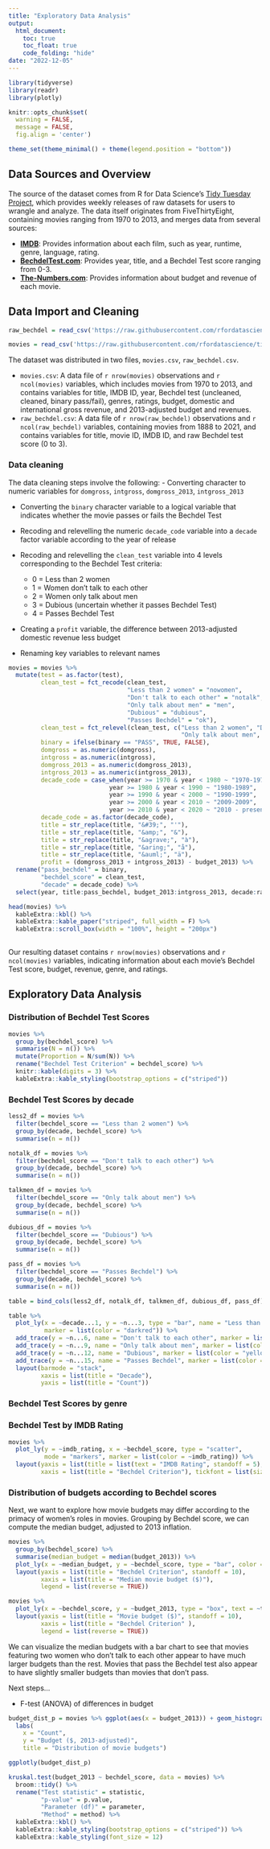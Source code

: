 ```yaml
---
title: "Exploratory Data Analysis"
output: 
  html_document:
    toc: true
    toc_float: true
    code_folding: "hide"
date: "2022-12-05"
---
```


```r
library(tidyverse)
library(readr)
library(plotly)

knitr::opts_chunk$set(
  warning = FALSE, 
  message = FALSE,
  fig.align = 'center')

theme_set(theme_minimal() + theme(legend.position = "bottom"))
```

## Data Sources and Overview 

The source of the dataset comes from R for Data Science's [Tidy Tuesday Project](https://github.com/rfordatascience/tidytuesday/tree/master/data/2021/2021-03-09), which provides weekly releases of raw datasets for users to wrangle and analyze. The data itself originates from FiveThirtyEight, containing movies ranging from 1970 to 2013, and merges data from several sources:

* **[IMDB](https://imdb.com)**: Provides information about each film, such as year, runtime, genre, language, rating.
* **[BechdelTest.com](http://bechdeltest.com)**: Provides year, title, and a Bechdel Test score ranging from 0-3.
* **[The-Numbers.com](https://The-Numbers.com)**: Provides information about budget and revenue of each movie.

## Data Import and Cleaning

```r
raw_bechdel = read_csv('https://raw.githubusercontent.com/rfordatascience/tidytuesday/master/data/2021/2021-03-09/raw_bechdel.csv')

movies = read_csv('https://raw.githubusercontent.com/rfordatascience/tidytuesday/master/data/2021/2021-03-09/movies.csv')
```

The dataset was distributed in two files, `movies.csv`, `raw_bechdel.csv`.

* `movies.csv`: A data file of `r nrow(movies)` observations and `r ncol(movies)` variables, which includes movies from 1970 to 2013, and contains variables for title, IMDB ID, year, Bechdel test (uncleaned, cleaned, binary pass/fail), genres, ratings, budget, domestic and international gross revenue, and 2013-adjusted budget and revenues.
* `raw_bechdel.csv`: A data file of `r nrow(raw_bechdel)` observations and `r ncol(raw_bechdel)` variables, containing movies from 1888 to 2021, and contains variables for title, movie ID, IMDB ID, and raw Bechdel test score (0 to 3).

### Data cleaning

The data cleaning steps involve the following:
- Converting character to numeric variables for `domgross`, `intgross`, `domgross_2013`, `intgross_2013`

- Converting the `binary` character variable to a logical variable that indicates whether the movie passes or fails the Bechdel Test

- Recoding and relevelling the numeric `decade_code` variable into a `decade` factor variable according to the year of release

- Recoding and relevelling the `clean_test` variable into 4 levels corresponding to the Bechdel Test criteria:

  - 0 = Less than 2 women
  - 1 = Women don't talk to each other
  - 2 = Women only talk about men
  - 3 = Dubious (uncertain whether it passes Bechdel Test)
  - 4 = Passes Bechdel Test

- Creating a `profit` variable, the difference between 2013-adjusted domestic revenue less budget

- Renaming key variables to relevant names


```r
movies = movies %>% 
  mutate(test = as.factor(test), 
         clean_test = fct_recode(clean_test, 
                                 "Less than 2 women" = "nowomen", 
                                 "Don't talk to each other" = "notalk",
                                 "Only talk about men" = "men", 
                                 "Dubious" = "dubious",
                                 "Passes Bechdel" = "ok"),
         clean_test = fct_relevel(clean_test, c("Less than 2 women", "Don't talk to each other", 
                                                "Only talk about men", "Dubious", "Passes Bechdel")),
         binary = ifelse(binary == "PASS", TRUE, FALSE), 
         domgross = as.numeric(domgross),
         intgross = as.numeric(intgross),
         domgross_2013 = as.numeric(domgross_2013),
         intgross_2013 = as.numeric(intgross_2013),
         decade_code = case_when(year >= 1970 & year < 1980 ~ "1970-1979",
                            year >= 1980 & year < 1990 ~ "1980-1989",
                            year >= 1990 & year < 2000 ~ "1990-1999",
                            year >= 2000 & year < 2010 ~ "2009-2009",
                            year >= 2010 & year < 2020 ~ "2010 - present"),
         decade_code = as.factor(decade_code),
         title = str_replace(title, "&#39;", "'"),
         title = str_replace(title, "&amp;", "&"),
         title = str_replace(title, "&agrave;", "à"),
         title = str_replace(title, "&aring;", "å"),
         title = str_replace(title, "&auml;", "ä"), 
         profit = (domgross_2013 + intgross_2013) - budget_2013) %>% 
  rename("pass_bechdel" = binary,
         "bechdel_score" = clean_test,
         "decade" = decade_code) %>% 
  select(year, title:pass_bechdel, budget_2013:intgross_2013, decade:rated, imdb_rating, genre:runtime, profit)

head(movies) %>% 
  kableExtra::kbl() %>% 
  kableExtra::kable_paper("striped", full_width = F) %>% 
  kableExtra::scroll_box(width = "100%", height = "200px")
  
```


Our resulting dataset contains `r nrow(movies)` observations and `r ncol(movies)` variables, indicating information about each movie's Bechdel Test score, budget, revenue, genre, and ratings.



## Exploratory Data Analysis


### Distribution of Bechdel Test Scores

```r
movies %>% 
  group_by(bechdel_score) %>% 
  summarise(N = n()) %>% 
  mutate(Proportion = N/sum(N)) %>% 
  rename("Bechdel Test Criterion" = bechdel_score) %>% 
  knitr::kable(digits = 3) %>% 
  kableExtra::kable_styling(bootstrap_options = c("striped"))
```


### Bechdel Test Scores by decade

```r
less2_df = movies %>% 
  filter(bechdel_score == "Less than 2 women") %>% 
  group_by(decade, bechdel_score) %>% 
  summarise(n = n()) 

notalk_df = movies %>% 
  filter(bechdel_score == "Don't talk to each other") %>% 
  group_by(decade, bechdel_score) %>% 
  summarise(n = n()) 

talkmen_df = movies %>% 
  filter(bechdel_score == "Only talk about men") %>% 
  group_by(decade, bechdel_score) %>% 
  summarise(n = n()) 

dubious_df = movies %>% 
  filter(bechdel_score == "Dubious") %>% 
  group_by(decade, bechdel_score) %>% 
  summarise(n = n()) 

pass_df = movies %>% 
  filter(bechdel_score == "Passes Bechdel") %>% 
  group_by(decade, bechdel_score) %>% 
  summarise(n = n()) 

table = bind_cols(less2_df, notalk_df, talkmen_df, dubious_df, pass_df)

table %>% 
  plot_ly(x = ~decade...1, y = ~n...3, type = "bar", name = "Less than 2 women",
          marker = list(color = "darkred")) %>% 
  add_trace(y = ~n...6, name = "Don't talk to each other", marker = list(color = "red")) %>% 
  add_trace(y = ~n...9, name = "Only talk about men", marker = list(color = "darkorange")) %>% 
  add_trace(y = ~n...12, name = "Dubious", marker = list(color = "yellow")) %>% 
  add_trace(y = ~n...15, name = "Passes Bechdel", marker = list(color = "lightgreen")) %>% 
  layout(barmode = "stack",
         xaxis = list(title = "Decade"),
         yaxis = list(title = "Count"))
```

### Bechdel Test Scores by genre


### Bechdel Test by IMDB Rating

```r
movies %>% 
  plot_ly(y = ~imdb_rating, x = ~bechdel_score, type = "scatter", 
          mode = "markers", marker = list(color = ~imdb_rating)) %>% 
  layout(yaxis = list(title = list(text = "IMDB Rating", standoff = 5), tickfont = list(size = 10), gridcolor = "white"),
         xaxis = list(title = "Bechdel Criterion"), tickfont = list(size = 10), gridcolor = "gray")
```



### Distribution of budgets according to Bechdel scores

Next, we want to explore how movie budgets may differ according to the primacy of women's roles in movies. Grouping by Bechdel score, we can compute the median budget, adjusted to 2013 inflation. 


```r
movies %>% 
  group_by(bechdel_score) %>% 
  summarise(median_budget = median(budget_2013)) %>% 
  plot_ly(x = ~median_budget, y = ~bechdel_score, type = "bar", color = ~bechdel_score, colors = "YlGn") %>% 
  layout(yaxis = list(title = "Bechdel Criterion", standoff = 10),
         xaxis = list(title = "Median movie budget ($)"), 
         legend = list(reverse = TRUE))

movies %>% 
  plot_ly(x = ~bechdel_score, y = ~budget_2013, type = "box", text = ~title) %>% 
  layout(yaxis = list(title = "Movie budget ($)", standoff = 10),
         xaxis = list(title = "Bechdel Criterion" ), 
         legend = list(reverse = TRUE))
```

We can  visualize the median budgets with a bar chart to see that movies featuring two women who don't talk to each other appear to have much larger budgets than the rest. Movies that pass the Bechdel test also appear to have slightly smaller budgets than movies that don't pass.

Next steps...

- F-test (ANOVA) of differences in budget


```r
budget_dist_p = movies %>% ggplot(aes(x = budget_2013)) + geom_histogram(alpha = 0.8, color = "white") + 
  labs(
    x = "Count",
    y = "Budget ($, 2013-adjusted)",
    title = "Distribution of movie budgets")

ggplotly(budget_dist_p)

kruskal.test(budget_2013 ~ bechdel_score, data = movies) %>% 
  broom::tidy() %>% 
  rename("Test statistic" = statistic,
         "p-value" = p.value, 
         "Parameter (df)" = parameter,
         "Method" = method) %>% 
  kableExtra::kbl() %>% 
  kableExtra::kable_styling(bootstrap_options = c("striped")) %>%
  kableExtra::kable_styling(font_size = 12)

```
